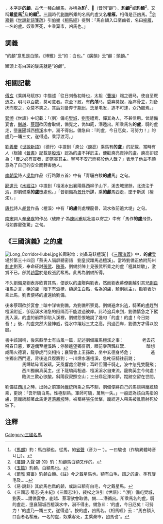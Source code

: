 '''{{ruby-py|的|-{zh-cn:dì;zh-tw:ㄉㄧˊ}-}}{{ruby-py|盧|-{zh-cn:lú;zh-tw:ㄌㄨˊ}-}}'''，本字是'''的顱'''，古代一種白額[[馬|馬]]，亦稱為'''馰'''<ref>《[[馬部|馬部]]》馰：馬白額也。從馬，的[[省聲|省聲]]（音ㄉㄧˋ）。一曰駿也（作駒異體時音ㄐㄩ）。</ref>、'''𩥄'''（音同“巔”）、'''馰顱'''<ref>《[[廣韻|廣韻]]·入聲·錫·的》馰：馰顱馬白額又作的。</ref>或'''馰顙'''<ref>《[[玉篇|玉篇]]》馰顙，白額馬也。</ref>，又稱'''戴星馬'''<ref>《[[爾雅|爾雅]] 釋畜》馰顙白顚。《註》今之戴星馬也。額有白毛，謂之的盧。準有旋毛及……</ref>及'''的顙'''<ref>《易·說卦》其於馬也爲的顙，或註曰額有白毛，今之戴星馬。</ref>。[[三國|三國]]時代[[劉備|劉備]]所乘的名馬的盧又名'''榆雁'''，相傳是匹凶馬。<ref>《三國志‧蜀志‧先主紀》《三國志注》，裴松之注引《世語》：“（劉）備屯樊城，劉表……請備宴會，蒯越、蔡瑁欲會取備。備……潛循出。所乘馬名的盧，騎的盧走，墮襄陽城西檀溪水中，溺不得出。備急曰：‘的盧，今日厄矣！可努力！’的盧乃一踊三丈，遂得過”。按的盧，凶馬名。《相馬經》云：“馬白額入口齒者名榆雁，一名的盧，奴乘客死，主乘棄市，凶馬也”。</ref>[[余嘉錫|余嘉錫]]《[[世說新語箋疏|世說新語箋疏]]》引[[伯樂|伯樂]]《[[相馬經|相馬經]]》提到：「馬白額入口至齒者，名曰[[榆雁|榆雁]]，一名的盧。奴乘客死，主乘棄市，凶馬也。」

==詞義==
“的顱”意思是白頭。《博雅》云“的：白也。”《廣韻》云“顱：頭顱。”

額頭上有白斑的駿馬就是“的顱”。

==相關記載==

[[傅玄|傅玄]]《乘舆马赋序》中描述「往日刘备初降也，太祖（[[曹操|曹操]]）赐之骢马，使自至厩选之。明马以百数，莫可意者。次至下厩，有'''的颅'''马，委弃莫视，瘦瘁骨立，刘备抚而取之，众莫不笑之。其后刘备奔于[[荆州_(古代)|荆州]]，逸足电发，追不可逮，众乃服焉。」

[[郭頒|郭頒]]《世語》中記載：「（劉）備屯[[樊城|樊城]]，[[劉表|劉表]]禮焉，憚其為人，不甚信用。曾請備宴會，[[蒯越|蒯越]]、[[蔡瑁|蔡瑁]]欲因會取備，備覺之，偽如廁，潛遁出。所乘馬名'''的盧'''，騎的盧走，墮[[襄陽|襄陽]]城西[[檀溪|檀溪]]水中，溺不得出。備急曰：『的盧，今日厄矣，可努力！』的盧乃一踊三丈，遂得過，乘浮渡河。」 

[[劉義慶|劉義慶]]《[[世說新語|世說新語]]》〈德行〉中提到「庾公（[[庾亮|庾亮]]）乘馬有'''的盧'''」的記載，當時有人（根據《[[晉書|晉書]]》記載是[[殷浩|殷浩]]）認為的盧不祥於主，便勸庾亮賣掉的盧。庾亮卻認為：「賣之必有買者，即當害其主。寧可不安己而移於他人哉？」表示了他並不願意為了自己的安全而轉害他人。

[[南朝梁|南朝梁]]詩人[[吳均|吳均]]作品〈行路難五首〉中有「青驪白駮'''的盧'''馬」之句。

[[酈道元|酈道元]]《[[水經注|水經注]]》中提到「檀溪水出襄陽縣西柳子山下，溪去城里餘，北流注于[[沔水|沔]]，即劉備乘'''的盧'''墮處也。」「昔劉備為[[劉表|景升]]所謀，乘'''的顱'''馬西走，墜于斯溪（檀溪）。」

[[唐代|唐代]]詩人[[胡曾|胡曾]]作品〈檀溪〉中有「'''的盧'''何處埋龍骨，流水依前遶大堤」之句。

[[南宋|南宋]]詞人[[辛棄疾|辛棄疾]]的作品〈破陣子‧為[[陳亮|陳同甫]]賦壯語以寄之〉中有「馬作'''的盧'''飛快，弓如霹靂弦驚」之句。

==《三國演義》之的盧==

[[File:Long_Corridor-liubei.jpg|thumb]]长廊彩绘：刘备马跃檀溪]]
《[[三國演義|三國演義]]》中，'''的盧'''登場於第三十四回「蔡夫人隔屏聽密語　劉皇叔躍馬過檀溪」。當時劉備正依附荊州[[刺史|刺史]]劉表，奉命征討[[張武|張武]]、[[陳孫|陳孫]]，劉備於陣上見張武所乘之的盧「極其雄駿」，激賞不已，部將[[趙雲|趙雲]]於是殺張武奪馬。此馬為劉備所得。

不久劉備見劉表亦欣賞其馬，便欲以的盧贈與劉表，然而劉表幕僚蒯越引其兄[[蒯良|蒯良]]相馬之言，稱的盧「眼下有淚槽，額邊生白點，名為的盧，騎則妨主」，勸劉表勿乘此馬。劉表便將的盧還給劉備。

後來蔡瑁欲於宴會上暗中謀害劉備，為劉備所察覺。劉備避席出逃，騎著的盧趕到檀溪附近，卻因溪水湍急的阻隔而不能渡過彼岸。此時追兵來到，劉備情急之下縱馬入溪，的盧的前蹄卻陷入溪裡，劉備怨恨地說了幾句「的盧！的盧！今日妨吾！」後，的盧突然大發神威，從水中躍起三丈之高，飛過西岸，劉備方才得以脫臉。

書中該回稱，後來蘇學士有古風一篇，記述劉備躍馬檀溪之事：
<poem>
　　　　老去花殘春日暮，宦遊偶至檀溪路；停驂遙望獨徘徊，眼前零落飄紅絮．
　　　　暗想咸陽火德衰，龍爭虎鬥交相持；襄陽會上王孫飲，坐中玄德身將危；
　　　　逃生獨出西門道，背後追兵復將到；一川煙水漲檀溪，急叱征騎往前跳；
　　　　馬蹄踏碎青玻璃，天風響處金鞭揮；耳畔但聞千騎走，波中忽見雙龍飛；
　　　　西川獨霸真英主，坐下龍駒兩相遇．檀溪溪水自東流，龍駒英主今何處！
　　　　臨流三歎心欲酸，斜陽寂寂照空山；三分鼎足渾如夢，蹤跡空留在世間。</poem>

劉備征[[益州|西川]]之時，出師之前軍師[[龐統|龐統]]所乘之馬不馴，劉備便將自己的馬讓與龐統騎乘，更說：「吾所騎白馬，性極馴熟。軍師可騎，萬無一失。」一般認為該白馬指的盧，當龐統騎著此馬走進[[落鳳坡|落鳳坡]]時，被蜀將[[張任|張任]]伏擊，龐統連人帶馬被亂箭射死於坡下。

==注釋==

{{reflist}}

{{三國名駒}}

[[Category:三國名馬|Category:三國名馬]]